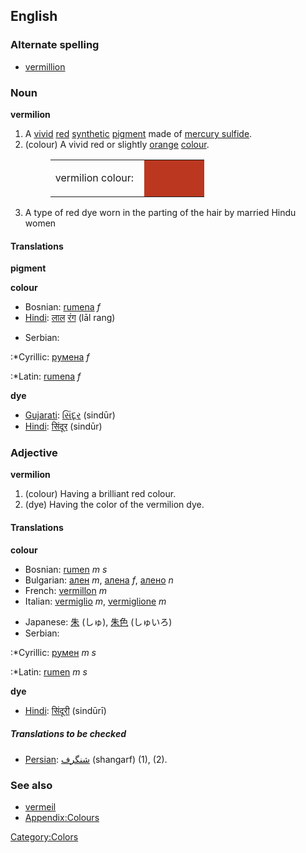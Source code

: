 ==English==

===Alternate spelling===
*[[vermillion]]

===Noun===
'''vermilion'''
#A [[vivid]] [[red]] [[synthetic]] [[pigment]] made of [[mercury sulfide]].
#(colour) A vivid red or slightly [[orange]] [[colour]].
#:<table><tr><td>vermilion colour: &nbsp;</td><td bgcolor="#BB3720" width="80" height="20"></td></tr></table>
#A type of red dye worn in the parting of the hair by married Hindu women

====Translations====
'''pigment'''
{{top}}
{{mid}}
{{bottom}}

'''colour'''
{{top}}
*Bosnian: [[rumena]] ''f''
*[[Hindi]]: [[लाल]] [[रंग]] (lāl rang)
{{mid}}
*Serbian:
:*Cyrillic: [[румена]] ''f''
:*Latin: [[rumena]] ''f''
{{bottom}}

'''dye'''
{{top}}
*[[Gujarati]]: [[સિંદૂર]] (sindūr)
*[[Hindi]]: [[सिंदूर]] (sindūr)
{{mid}}
{{bottom}}

===Adjective===
'''vermilion'''
#(colour) Having a brilliant red colour.
#(dye) Having the color of the vermilion dye.

====Translations====
'''colour'''
{{top}}
*Bosnian: [[rumen]] ''m s''
*Bulgarian: [[ален]] ''m'', [[алена]] ''f'', [[алено]] ''n''
*French: [[vermillon]] ''m''
*Italian: [[vermiglio]] ''m'', [[vermiglione]] ''m''
{{mid}}
*Japanese: [[朱]] (しゅ), [[朱色]] (しゅいろ)
*Serbian:
:*Cyrillic: [[румен]] ''m s''
:*Latin: [[rumen]] ''m s''
{{bottom}}

'''dye'''
{{top}}
*[[Hindi]]: [[सिंदूरी]] (sindūrī)
{{mid}}
{{bottom}}

=====Translations to be checked=====
<!--Remove this section once all of the translations below have been moved into the tables above.-->
{{checktrans}}

*[[Persian]]: [[شنگرف]] (shangarf) (1), (2).

===See also===
*[[vermeil]]
*[[Wiktionary_Appendix:Colours|Appendix:Colours]]

[[Category:Colors]]